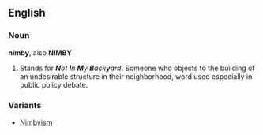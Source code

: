 ==English==
===Noun===
'''nimby''', also '''NIMBY'''
#Stands for '' '''N'''ot '''I'''n '''M'''y '''B'''ack'''y'''ard''. Someone who objects to the building of an undesirable structure in their neighborhood, word used especially in public policy debate. 
===Variants===
*[[Nimbyism]]